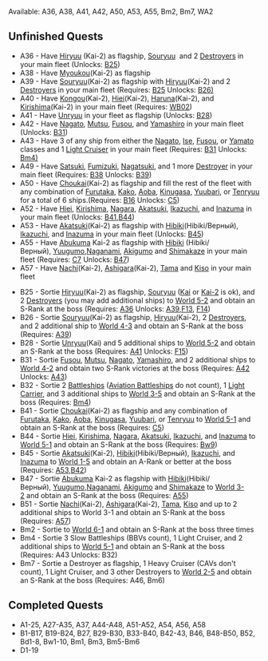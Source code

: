 Available: A36, A38, A41, A42, A50, A53, A55, Bm2, Bm7, WA2

==Unfinished Quests==

* A36 - Have [http://kancolle.wikia.com/wiki/Hiryuu Hiryuu] (Kai-2) as flagship, [http://kancolle.wikia.com/wiki/Souryuu Souryuu]  and 2 [http://kancolle.wikia.com/wiki/Ship_Class#Destroyer_.28DD.29 Destroyers] in your main fleet (Unlocks: [http://kancolle.wikia.com/wiki/Quests#B25 B25])
* A38 - Have [http://kancolle.wikia.com/wiki/Myoukou Myoukou](Kai-2) as flagship
* A39 - Have [http://kancolle.wikia.com/wiki/Souryuu Souryuu](Kai-2) as flagship with [http://kancolle.wikia.com/wiki/Hiryuu Hiryuu](Kai-2) and 2 [http://kancolle.wikia.com/wiki/Ship_Class#Destroyer_.28DD.29 Destroyers] in your main fleet (Requires: [http://kancolle.wikia.com/wiki/Quests#B25 B25] Unlocks: [http://kancolle.wikia.com/wiki/Quests#B26 B26)]
* A40 - Have [http://kancolle.wikia.com/wiki/Kongou Kongou](Kai-2), [http://kancolle.wikia.com/wiki/Hiei Hiei](Kai-2), [http://kancolle.wikia.com/wiki/Haruna Haruna](Kai-2), and [http://kancolle.wikia.com/wiki/Kirishima Kirishima](Kai-2) in your main fleet (Requires: [http://kancolle.wikia.com/wiki/Quests#WB02 WB02])
* A41 - Have [http://kancolle.wikia.com/wiki/Unryuu Unryuu] in your fleet as flagship (Unlocks: [http://kancolle.wikia.com/wiki/Quests#B28 B28])
* A42 - Have [http://kancolle.wikia.com/wiki/Nagato Nagato], [http://kancolle.wikia.com/wiki/Mutsu Mutsu], [http://kancolle.wikia.com/wiki/Fusou Fusou], and [http://kancolle.wikia.com/wiki/Yamashiro Yamashiro] in your main fleet (Unlocks: [http://kancolle.wikia.com/wiki/Quests#B31 B31])
* A43 - Have 3 of any ship from either the [http://kancolle.wikia.com/wiki/Ship_Class#Nagato-class Nagato], [http://kancolle.wikia.com/wiki/Ship_Class#Ise-class Ise], [http://kancolle.wikia.com/wiki/Ship_Class#Fusou-class Fusou], or [http://kancolle.wikia.com/wiki/Ship_Class#Yamato-class Yamato] classes and 1 [http://kancolle.wikia.com/wiki/Ship_Class#Light_Cruiser_.28CL.29 Light Cruiser] in your main fleet (Requires: [http://kancolle.wikia.com/wiki/Quests#B31 B31] Unlocks: [http://kancolle.wikia.com/wiki/Quests#Bm4 Bm4)]
* A49 - Have [http://kancolle.wikia.com/wiki/Satsuki Satsuki], [http://kancolle.wikia.com/wiki/Fumizuki Fumizuki], [http://kancolle.wikia.com/wiki/Nagatsuki Nagatsuki], and 1 more [http://kancolle.wikia.com/wiki/Ship_Class#Destroyer_.28DD.29 Destroyer] in your main fleet (Requires: [http://kancolle.wikia.com/wiki/Quests#B38 B38] Unlocks: [http://kancolle.wikia.com/wiki/Quests#B39 B39])
* A50 - Have [http://kancolle.wikia.com/wiki/Choukai Choukai](Kai-2) as flagship and fill the rest of the fleet with any combination of [http://kancolle.wikia.com/wiki/Furutaka Furutaka], [http://kancolle.wikia.com/wiki/Kako Kako], [http://kancolle.wikia.com/wiki/Aoba Aoba], [http://kancolle.wikia.com/wiki/Kinugasa Kinugasa], [http://kancolle.wikia.com/wiki/Yuubari Yuubari], or [http://kancolle.wikia.com/wiki/Tenryuu Tenryuu] for a total of 6 ships.(Requires: [http://kancolle.wikia.com/wiki/Quests#B16 B16] Unlocks: [http://kancolle.wikia.com/wiki/Quests#C5 C5])
* A52 - Have [http://kancolle.wikia.com/wiki/Hiei Hiei], [http://kancolle.wikia.com/wiki/Kirishima Kirishima], [http://kancolle.wikia.com/wiki/Nagara Nagara], [http://kancolle.wikia.com/wiki/Akatsuki Akatsuki], [http://kancolle.wikia.com/wiki/Ikazuchi Ikazuchi], and [http://kancolle.wikia.com/wiki/Inazuma Inazuma] in your main fleet (Unlocks: [http://kancolle.wikia.com/wiki/Quests#B41 B41],[http://kancolle.wikia.com/wiki/Quests#B44 B44])
* A53 - Have [http://kancolle.wikia.com/wiki/Akatsuki Akatsuki](Kai-2) as flagship with [http://kancolle.wikia.com/wiki/Hibiki Hibiki](Hibiki/Верный), [http://kancolle.wikia.com/wiki/Ikazuchi Ikazuchi], and [http://kancolle.wikia.com/wiki/Inazuma Inazuma] in your main fleet (Unlocks: [http://kancolle.wikia.com/wiki/Quests#B45 B45])
* A55 - Have [http://kancolle.wikia.com/wiki/Abukuma Abukuma] Kai-2 as flagship with [http://kancolle.wikia.com/wiki/Hibiki Hibiki] (Hibiki/Верный), [http://kancolle.wikia.com/wiki/Yuugumo Yuugumo],[http://kancolle.wikia.com/wiki/Naganami Naganami], [http://kancolle.wikia.com/wiki/Akigumo Akigumo] and [http://kancolle.wikia.com/wiki/Shimakaze Shimakaze] in your main fleet (Requires: [http://kancolle.wikia.com/wiki/Quests#C7 C7] Unlocks: [http://kancolle.wikia.com/wiki/Quests#B47 B47])
* A57 - Have [[Nachi]](Kai-2), [[Ashigara]](Kai-2), [[Tama]] and [[Kiso]] in your main fleet


* B25 - Sortie [http://kancolle.wikia.com/wiki/Hiryuu Hiryuu](Kai-2) as flagship, [http://kancolle.wikia.com/wiki/Souryuu Souryuu] ([http://kancolle.wikia.com/wiki/Souryuu#Upgrade Kai] or [http://kancolle.wikia.com/wiki/Souryuu#Second_Remodel Kai-2] is ok), and 2 [http://kancolle.wikia.com/wiki/Ship_Class#Destroyer_.28DD.29 Destroyers] (you may add additional ships) to [http://kancolle.wikia.com/wiki/World_5:_%E5%8D%97%E6%96%B9%E6%B5%B7%E5%9F%9F#5-2 World 5-2] and obtain an S-Rank at the boss (Requires: [http://kancolle.wikia.com/wiki/Quests#A36 A36] Unlocks: [http://kancolle.wikia.com/wiki/Quests#A39 A39],[http://kancolle.wikia.com/wiki/Quests#F13 F13], [http://kancolle.wikia.com/wiki/Quests#F14 F14])
* B26 - Sortie [http://kancolle.wikia.com/wiki/Souryuu Souryuu](Kai-2) as flagship, [http://kancolle.wikia.com/wiki/Hiryuu Hiryuu](Kai-2), 2 [http://kancolle.wikia.com/wiki/Ship_Class#Destroyer_.28DD.29 Destroyers], and 2 additional ship to [http://kancolle.wikia.com/wiki/World_4:_%E8%A5%BF%E6%96%B9%E6%B5%B7%E5%9F%9F#4-3 World 4-3] and obtain an S-Rank at the boss (Requires: [http://kancolle.wikia.com/wiki/Quests#A39 A39])
* B28 - Sortie [http://kancolle.wikia.com/wiki/Unryuu Unryuu](Kai) and 5 additional ships to [http://kancolle.wikia.com/wiki/World_5:_%E5%8D%97%E6%96%B9%E6%B5%B7%E5%9F%9F#5-2 World 5-2] and obtain an S-Rank at the boss (Requires: [http://kancolle.wikia.com/wiki/Quests#A41 A41] Unlocks: [http://kancolle.wikia.com/wiki/Quests#F15 F15])
* B31 - Sortie [http://kancolle.wikia.com/wiki/Fusou Fusou], [http://kancolle.wikia.com/wiki/Mutsu Mutsu], [http://kancolle.wikia.com/wiki/Nagato Nagato], [http://kancolle.wikia.com/wiki/Yamashiro Yamashiro], and 2 additional ships to [http://kancolle.wikia.com/wiki/World_4:_%E8%A5%BF%E6%96%B9%E6%B5%B7%E5%9F%9F#4-2 World 4-2] and obtain two S-Rank victories at the boss (Requires: [http://kancolle.wikia.com/wiki/Quests#A42 A42] Unlocks: [http://kancolle.wikia.com/wiki/Quests#A43 A43])
* B32 - Sortie 2 [http://kancolle.wikia.com/wiki/Ship_Class#Battleship_.28BB.29 Battleships] ([http://kancolle.wikia.com/wiki/Ship_Class#Aviation_Battleship_.28BBV.29 Aviation Battleships] do not count), 1 [http://kancolle.wikia.com/wiki/Ship_Class#Light_Aircraft_Carrier_.28CVL.29 Light Carrier], and 3 additional ships to [http://kancolle.wikia.com/wiki/World_3:_%E5%8C%97%E6%96%B9%E6%B5%B7%E5%9F%9F#3-5 World 3-5] and obtain an S-Rank at the boss (Requires: [http://kancolle.wikia.com/wiki/Quests#Bm4 Bm4])
* B41 - Sortie [http://kancolle.wikia.com/wiki/Choukai Choukai](Kai-2) as flagship and any combination of [http://kancolle.wikia.com/wiki/Furutaka Furutaka], [http://kancolle.wikia.com/wiki/Kako Kako], [http://kancolle.wikia.com/wiki/Aoba Aoba], [http://kancolle.wikia.com/wiki/Kinugasa Kinugasa], [http://kancolle.wikia.com/wiki/Yuubari Yuubari], or [http://kancolle.wikia.com/wiki/Tenryuu Tenryuu] to [http://kancolle.wikia.com/wiki/World_5:_%E5%8D%97%E6%96%B9%E6%B5%B7%E5%9F%9F#5-1 World 5-1] and obtain an S-Rank at the boss (Requires: [http://kancolle.wikia.com/wiki/Quests#C5 C5])
* B44 - Sortie [http://kancolle.wikia.com/wiki/Hiei Hiei], [http://kancolle.wikia.com/wiki/Kirishima Kirishima], [http://kancolle.wikia.com/wiki/Nagara Nagara], [http://kancolle.wikia.com/wiki/Akatsuki Akatsuki], [http://kancolle.wikia.com/wiki/Ikazuchi Ikazuchi], and [http://kancolle.wikia.com/wiki/Inazuma Inazuma] to [http://kancolle.wikia.com/wiki/World_5:_%E5%8D%97%E6%96%B9%E6%B5%B7%E5%9F%9F#5-1 World 5-1] and obtain an S-Rank at the boss (Requires: [http://kancolle.wikia.com/wiki/Quests#Bw9 Bw9])
* B45 - Sortie [http://kancolle.wikia.com/wiki/Akatsuki Akatsuki](Kai-2), [http://kancolle.wikia.com/wiki/Hibiki Hibiki](Hibiki/Верный), [http://kancolle.wikia.com/wiki/Ikazuchi Ikazuchi], and [http://kancolle.wikia.com/wiki/Inazuma Inazuma] to [http://kancolle.wikia.com/wiki/World_1:_%E9%8E%AE%E5%AE%88%E5%BA%9C%E6%B5%B7%E5%9F%9F#1-5 World 1-5] and obtain an A-Rank or better at the boss (Requires: [http://kancolle.wikia.com/wiki/Quests#A53 A53],[http://kancolle.wikia.com/wiki/Quests#B42 B42])
* B47 - Sortie [http://kancolle.wikia.com/wiki/Abukuma Abukuma] Kai-2 as flagship with [http://kancolle.wikia.com/wiki/Hibiki Hibiki](Hibiki/Верный), [http://kancolle.wikia.com/wiki/Yuugumo Yuugumo],[http://kancolle.wikia.com/wiki/Naganami Naganami], [http://kancolle.wikia.com/wiki/Akigumo Akigumo] and [http://kancolle.wikia.com/wiki/Shimakaze Shimakaze] to [http://kancolle.wikia.com/wiki/World_3:_%E5%8C%97%E6%96%B9%E6%B5%B7%E5%9F%9F#3-2 World 3-2] and obtain an S-Rank at the boss (Requires: [http://kancolle.wikia.com/wiki/Quests#A55 A55])
* B51 - Sortie [[Nachi]](Kai-2), [[Ashigara]](Kai-2), [[Tama]], [[Kiso]] and up to 2 additional ships to World 3-1 and obtain an S-Rank at the boss (Requires: [[Quests#A57|A57]])
* Bm2 - Sortie to [[World 6: 中部海域#6-1|World 6-1]] and obtain an S-Rank at the boss three times
* Bm4 - Sortie 3 Slow Battleships (BBVs count), 1 Light Cruiser, and 2 additional ships to [[World 5: 南方海域#5-1|World 5-1]] and obtain an S-Rank at the boss (Requires: A43 Unlocks: B32)
* Bm7 - Sortie a Destroyer as flagship, 1 Heavy Cruiser (CAVs don't count), 1 Light Cruiser, and 3 other Destroyers to [[World 2: 南西諸島海域#2-5|World 2-5]] and obtain an S-Rank at the boss (Requires: A46, Bm6)

==Completed Quests==
*A1-25, A27-A35, A37, A44-A48, A51-A52, A54, A56, A58
*B1-B17, B19-B24, B27, B29-B30, B33-B40, B42-43, B46, B48-B50, B52, Bd1-8, Bw1-10, Bm1, Bm3, Bm5-Bm6
*D1-19